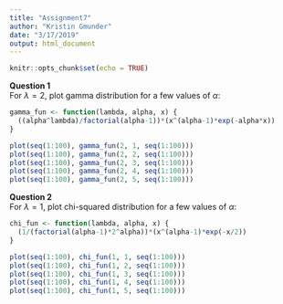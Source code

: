 ```yaml
---
title: "Assignment7"
author: "Kristin Gmunder"
date: "3/17/2019"
output: html_document
---
```


```r
knitr::opts_chunk$set(echo = TRUE)
```

**Question 1**  
For $\lambda = 2$, plot gamma distribution for a few values of $\alpha$:
```r
gamma_fun <- function(lambda, alpha, x) {
  ((alpha^lambda)/factorial(alpha-1))*(x^(alpha-1)*exp(-alpha*x))
}

plot(seq(1:100), gamma_fun(2, 1, seq(1:100)))
plot(seq(1:100), gamma_fun(2, 2, seq(1:100)))
plot(seq(1:100), gamma_fun(2, 3, seq(1:100)))
plot(seq(1:100), gamma_fun(2, 4, seq(1:100)))
plot(seq(1:100), gamma_fun(2, 5, seq(1:100)))
```

**Question 2**  
For $\lambda = 1$, plot chi-squared distribution for a few values of $\alpha$:
```r
chi_fun <- function(lambda, alpha, x) {
  (1/(factorial(alpha-1)*2^alpha))*(x^(alpha-1)*exp(-x/2))
}

plot(seq(1:100), chi_fun(1, 1, seq(1:100)))
plot(seq(1:100), chi_fun(1, 2, seq(1:100)))
plot(seq(1:100), chi_fun(1, 3, seq(1:100)))
plot(seq(1:100), chi_fun(1, 4, seq(1:100)))
plot(seq(1:100), chi_fun(1, 5, seq(1:100)))
```


